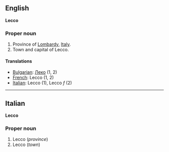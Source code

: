 ==English==
'''Lecco'''

===Proper noun===

#Province of [[Lombardy]], [[Italy]].
#Town and capital of Lecco.

====Translations====

*[[Bulgarian]]: [[Леко]] (1, 2)
*[[French]]: Lecco (1, 2)
*[[Italian]]: Lecco '' '' (1), Lecco ''f'' (2)

----

==Italian==
'''Lecco'''

===Proper noun===

#Lecco (''province'')
#Lecco (''town'')